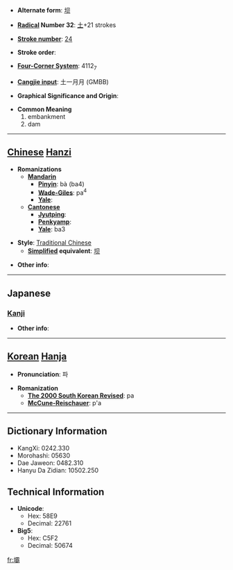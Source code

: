 * '''Alternate form''': [[坝]]

* '''[[Wiktionary:Chinese radical index| Radical]] Number 32''': [[Wiktionary:Chinese radical index 土|土]]+21 strokes

* '''[[Wiktionary:Chinese total strokes index|Stroke number]]''': [[Wiktionary:Chinese total strokes index 24|24]]

* '''Stroke order''': 

* '''[[Wiktionary:Chinese four corner index|Four-Corner System]]''': 4112<sub>7</sub>

* '''[[Wiktionary:Chinese Cangjie index|Cangjie input]]''': 土一月月 (GMBB)

* '''Graphical Significance and Origin''': 

* '''Common Meaning'''
*#embankment
*# dam


----

== [[Chinese]] [[Hanzi]] ==

* '''Romanizations'''
** '''[[Mandarin]]'''
*** '''[[Pinyin]]''': bà (ba4)
*** '''[[Wade-Giles]]''': pa<sup>4</sup>
*** '''[[Yale]]''': 
** '''[[Cantonese]]'''
*** '''[[Jyutping]]''':
*** '''[[Penkyamp]]''': 
*** '''[[Yale]]''': ba3

* '''Style''': [[Traditional Chinese]] 
** '''[[Simplified Chinese|Simplified]] equivalent''': [[坝]]

* '''Other info''': 

----

==Japanese==
===[[Kanji]]===
{{kanji|on readings=[[は]] (ha), [[へ]] (he)
|kun readings=[[るせき]] (ruseki)
}}

* '''Other info''':  

----

== [[Korean]] [[Hanja]] ==

* '''Pronunciation''': 파

* '''Romanization'''
** '''[[The 2000 South Korean Revised Romanization|The 2000 South Korean Revised]]''': pa
** '''[[McCune-Reischauer]]''': p'a

----

== Dictionary Information ==

* KangXi: 0242.330
* Morohashi: 05630
* Dae Jaweon: 0482.310
* Hanyu Da Zidian: 10502.250

== Technical Information ==

* '''Unicode''':
** Hex: 58E9
** Decimal: 22761
* '''Big5''':
** Hex: C5F2
** Decimal: 50674

[[fr:壩]]